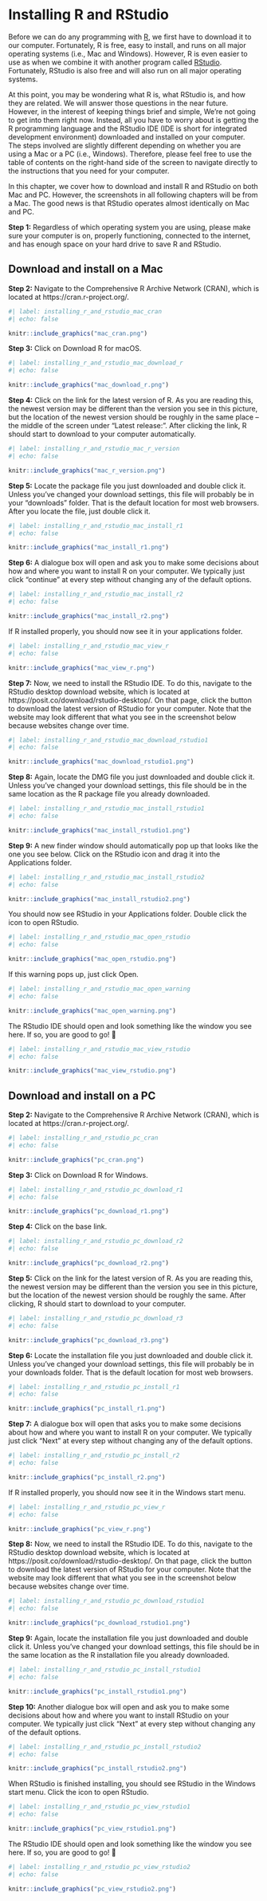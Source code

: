 # Installing R and RStudio

Before we can do any programming with [R](../appendices/glossary.qmd#glossary-r), we first have to download it to our computer. Fortunately, R is free, easy to install, and runs on all major operating systems (i.e., Mac and Windows). However, R is even easier to use as when we combine it with another program called [RStudio](../appendices/glossary.qmd#glossary-rstudio). Fortunately, RStudio is also free and will also run on all major operating systems. 

At this point, you may be wondering what R is, what RStudio is, and how they are related. We will answer those questions in the near future. However, in the interest of keeping things brief and simple, We're not going to get into them right now. Instead, all you have to worry about is getting the R programming language and the RStudio IDE (IDE is short for integrated development environment) downloaded and installed on your computer. The steps involved are slightly different depending on whether you are using a Mac or a PC (i.e., Windows). Therefore, please feel free to use the table of contents on the right-hand side of the screen to navigate directly to the instructions that you need for your computer.

::: callout-note
In this chapter, we cover how to download and install R and RStudio on both Mac and PC. However, the screenshots in all following chapters will be from a Mac. The good news is that RStudio operates almost identically on Mac and PC.
:::

**Step 1:** Regardless of which operating system you are using, please make sure your computer is on, properly functioning, connected to the internet, and has enough space on your hard drive to save R and RStudio.

## Download and install on a Mac

**Step 2:** Navigate to the Comprehensive R Archive Network (CRAN), which is located at https://cran.r-project.org/.

```r
#| label: installing_r_and_rstudio_mac_cran
#| echo: false

knitr::include_graphics("mac_cran.png")
```

**Step 3:** Click on Download R for macOS.

```r
#| label: installing_r_and_rstudio_mac_download_r
#| echo: false

knitr::include_graphics("mac_download_r.png")
```

**Step 4:** Click on the link for the latest version of R. As you are reading this, the newest version may be different than the version you see in this picture, but the location of the newest version should be roughly in the same place -- the middle of the screen under “Latest release:”. After clicking the link, R should start to download to your computer automatically.

```r
#| label: installing_r_and_rstudio_mac_r_version
#| echo: false

knitr::include_graphics("mac_r_version.png")
```

**Step 5:** Locate the package file you just downloaded and double click it. Unless you’ve changed your download settings, this file will probably be in your "downloads" folder. That is the default location for most web browsers. After you locate the file, just double click it.

```r
#| label: installing_r_and_rstudio_mac_install_r1
#| echo: false

knitr::include_graphics("mac_install_r1.png")
```

**Step 6:** A dialogue box will open and ask you to make some decisions about how and where you want to install R on your computer. We typically just click “continue” at every step without changing any of the default options. 

```r
#| label: installing_r_and_rstudio_mac_install_r2
#| echo: false

knitr::include_graphics("mac_install_r2.png")
```

If R installed properly, you should now see it in your applications folder.

```r
#| label: installing_r_and_rstudio_mac_view_r
#| echo: false

knitr::include_graphics("mac_view_r.png")
```

**Step 7:** Now, we need to install the RStudio IDE. To do this, navigate to the RStudio desktop download website, which is located at https://posit.co/download/rstudio-desktop/. On that page, click the button to download the latest version of RStudio for your computer. Note that the website may look different that what you see in the screenshot below because websites change over time.

```r
#| label: installing_r_and_rstudio_mac_download_rstudio1
#| echo: false

knitr::include_graphics("mac_download_rstudio1.png")
```

**Step 8:** Again, locate the DMG file you just downloaded and double click it. Unless you’ve changed your download settings, this file should be in the same location as the R package file you already downloaded.

```r
#| label: installing_r_and_rstudio_mac_install_rstudio1
#| echo: false

knitr::include_graphics("mac_install_rstudio1.png")
```

**Step 9:** A new finder window should automatically pop up that looks like the one you see below. Click on the RStudio icon and drag it into the Applications folder.

```r
#| label: installing_r_and_rstudio_mac_install_rstudio2
#| echo: false

knitr::include_graphics("mac_install_rstudio2.png")
```

You should now see RStudio in your Applications folder. Double click the icon to open RStudio.

```r
#| label: installing_r_and_rstudio_mac_open_rstudio
#| echo: false

knitr::include_graphics("mac_open_rstudio.png")
```

If this warning pops up, just click Open.

```r
#| label: installing_r_and_rstudio_mac_open_warning
#| echo: false

knitr::include_graphics("mac_open_warning.png")
```

The RStudio IDE should open and look something like the window you see here. If so, you are good to go! 🎉

```r
#| label: installing_r_and_rstudio_mac_view_rstudio
#| echo: false

knitr::include_graphics("mac_view_rstudio.png")
```

## Download and install on a PC

**Step 2:** Navigate to the Comprehensive R Archive Network (CRAN), which is located at https://cran.r-project.org/.

```r
#| label: installing_r_and_rstudio_pc_cran
#| echo: false

knitr::include_graphics("pc_cran.png")
```

**Step 3:** Click on Download R for Windows.

```r
#| label: installing_r_and_rstudio_pc_download_r1
#| echo: false

knitr::include_graphics("pc_download_r1.png")
```

**Step 4:** Click on the base link.

```r
#| label: installing_r_and_rstudio_pc_download_r2
#| echo: false

knitr::include_graphics("pc_download_r2.png")
```

**Step 5:** Click on the link for the latest version of R. As you are reading this, the newest version may be different than the version you see in this picture, but the location of the newest version should be roughly the same. After clicking, R should start to download to your computer.

```r
#| label: installing_r_and_rstudio_pc_download_r3
#| echo: false

knitr::include_graphics("pc_download_r3.png")
```

**Step 6:** Locate the installation file you just downloaded and double click it. Unless you’ve changed your download settings, this file will probably be in your downloads folder. That is the default location for most web browsers. 

```r
#| label: installing_r_and_rstudio_pc_install_r1
#| echo: false

knitr::include_graphics("pc_install_r1.png")
```

**Step 7:** A dialogue box will open that asks you to make some decisions about how and where you want to install R on your computer. We typically just click “Next” at every step without changing any of the default options. 

```r
#| label: installing_r_and_rstudio_pc_install_r2
#| echo: false

knitr::include_graphics("pc_install_r2.png")
```

If R installed properly, you should now see it in the Windows start menu.

```r
#| label: installing_r_and_rstudio_pc_view_r
#| echo: false

knitr::include_graphics("pc_view_r.png")
```

**Step 8:** Now, we need to install the RStudio IDE. To do this, navigate to the RStudio desktop download website, which is located at https://posit.co/download/rstudio-desktop/. On that page, click the button to download the latest version of RStudio for your computer. Note that the website may look different that what you see in the screenshot below because websites change over time.

```r
#| label: installing_r_and_rstudio_pc_download_rstudio1
#| echo: false

knitr::include_graphics("pc_download_rstudio1.png")
```

**Step 9:** Again, locate the installation file you just downloaded and double click it. Unless you’ve changed your download settings, this file should be in the same location as the R installation file you already downloaded.

```r
#| label: installing_r_and_rstudio_pc_install_rstudio1
#| echo: false

knitr::include_graphics("pc_install_rstudio1.png")
```

**Step 10:** Another dialogue box will open and ask you to make some decisions about how and where you want to install RStudio on your computer. We typically just click “Next” at every step without changing any of the default options. 

```r
#| label: installing_r_and_rstudio_pc_install_rstudio2
#| echo: false

knitr::include_graphics("pc_install_rstudio2.png")
```

When RStudio is finished installing, you should see RStudio in the Windows start menu. Click the icon to open RStudio.

```r
#| label: installing_r_and_rstudio_pc_view_rstudio1
#| echo: false

knitr::include_graphics("pc_view_rstudio1.png")
```

The RStudio IDE should open and look something like the window you see here. If so, you are good to go! 🎉

```r
#| label: installing_r_and_rstudio_pc_view_rstudio2
#| echo: false

knitr::include_graphics("pc_view_rstudio2.png")
```
